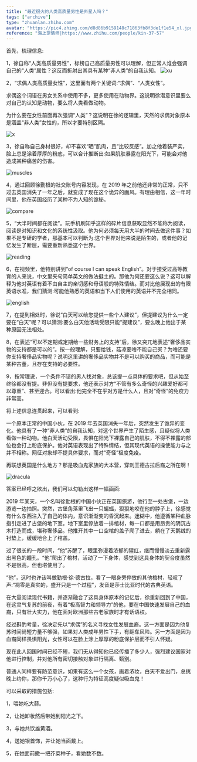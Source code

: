 ```yaml
---
title: "最近很火的人类高质量男性是外星人吗？"
tags: ["archive"]
type: "zhuanlan.zhihu.com"
avatar: "https://pic4.zhimg.com/d8d86b9159148c71863fb8f3de1f1e54_xl.jpg"
reference: "海上罡情师|https://www.zhihu.com/people/kin-37-57"
---
```


首先，梳理信息:

1，徐自称“人类高质量男性”，标榜自己高质量男性可以理解，但正常人谁会强调自己的“人类”属性？这反而折射出其具有某种“非人类”的自我认知。
![xu](/images/archive/v2-047d10a0eeef6f14f520f4a4ca9b6ad2_720w.jpg)

2，“求偶人类高质量女性”，这里面有两个关键词:“求偶”、“人类女性”。

求偶这个词语在男女关系中使用不多，更多使用在动物界。这说明徐潜意识里要么对自己的认知是动物，要么将人类看做动物。

为什么要在女性前面再次强调“人类”？这说明在徐的逻辑里，天然的求偶对象原本是涵盖“非人类”女性的，所以才要特别区隔。

![x](/images/archive/v2-437fe26c9f8b3c08daf269f31183a0ba_720w.jpg)

3，徐自称自己身材很好，却不喜欢“晒”肌肉，且“比较反感”。加之他着装严实，脸上总是涂着厚厚的粉底，可以合计推断出:如果肌肤暴露在阳光下，可能会对他造成某种痛苦的伤害。

![muscles](/images/archive/v2-8d6a59d83e10eac8519bf76caa3b0bb2_720w.jpg)

4，通过回顾徐勤根的社交账号内容发现，在 2019 年之前他还非常的正常，只不过去英国消失了一年之后，就变成了现在这个诡异的画风。有理由相信，这一年时间里，他在英国经历了某种不为人知的诡秘。

![compare](/images/archive/v2-9d581491f684fc85f5cda3d0f8f39c57_720w.jpg)

5，“大半时间都在阅读”。玩手机刷知乎这样的碎片信息获取显然不能称为阅读，阅读是对知识和文化的系统性汲取。他为何必须每天用大半的时间去做这件事？如果不是专研的学者，那基本可以判断为:这个世界对他来说是陌生的，或者他的记忆发生了断层，需要重新熟悉这个世界。

![reading](/images/archive/v2-06b6fa2805ae338ae6e9ec58aeac47f2_720w.jpg)

6，在视频里，他特别讲到“of course I can speak English”。对于接受过高等教育的人来说，中文里夹句简单英文的做法挺土的。那他为何还要这么说？这可以解释为他对英语有着不由自主的亲切感和母语般的特殊情结。而对比他展现出的有限英语水准，我们猜测:可能他熟悉的英语和当下人们使用的英语并不完全相同。

![english](/images/archive/v2-b030e9509c83407ce3d132ae9864ffef_720w.jpg)

7，在提到相处时，徐说“白天可以给您提供一些个人建议”，但提建议为什么一定要在“白天”呢？可以猜测:要么白天他活动受限只能“提建议”，要么晚上他出于某种原因无法相处。

8，在表述“可以不定期或定期给一些财务上的支持”后，徐又突兀地表述“奢侈品实物的支持都是可以的”。按一般理解，只要给钱，菇凉要啥不能自己买？为啥还要你支持奢侈品实物呢？说明这里讲的奢侈品实物并不是可以购买的商品，而可能是某种古董，且存在支持的必要性。

9，按常理说，一个条件不错的男人找对象，总该提一点具体的要求吧，但从始至终徐都没有提。非但没有提要求，他还表示对方“不管有多么奇怪的兴趣爱好都可以尊重”、甚至迎合。可以看出:他完全不在乎对方是什么人，且对“奇怪”的免疫力非常高。

将上述信息连贯起来，可以看到:

一个原本正常的中国小伙，在 2019 年去英国消失一年后，突然发生了诡异的变化。他具有了一种“非人类”的自我认知，对这个世界产生了陌生感，且疑似将人类看做一种动物。他白天活动受限，畏惧在阳光下裸露自己的肌肤，不得不裸露的部位也会打上粉底保护。他对英语表现出了特殊情结，但其现代英语的操使能力与之并不相称。网征对象却不提具体要求，而对“奇怪”极度免疫。

再联想英国是什么地方？那是吸血鬼家族的大本营，穿刺王德古拉后裔之所在啊！

![dracula](/images/archive/v2-01d8e3c60e76160fac1c684e95fe1999_720w.jpg)

答案已经呼之欲出，我们可以勾勒出这样一幅画面:

2019 年某天，一个名叫徐勤根的中国小伙正在英国旅游，他行至一处古堡，一边游览一边拍照。突然，古堡角落里飞出一只蝙蝠，狠狠地咬在他的脖子上，徐感觉有什么东西注入了自己的体内，意识渐渐变的昏沉起来。迷糊中，他遵循某种血脉指引走进了古堡的地下室。地下室里停放着一排棺材，每一口都是用昂贵的阴沉古木打造而成，堪称奢侈品。他推开其中一口空棺的盖子爬了进去，躺在了天鹅绒的衬垫上，缓缓地合上了棺盖。

过了很长的一段时间，“他”苏醒了，眼里弥漫着浓郁的猩红，继而慢慢淡去重新露出黑色的瞳孔。“他”爬出了棺材，活动了一下身体，感觉到这具身体的契合度虽然不是很高，但也堪使用了。

“他”，这时也许该叫做勤根·徐·德古拉，看了一眼身旁停放的其他棺材，轻叹了声:“凋零是真实的，盛开只是一个过程”，发音是莎士比亚时代的古典英语。

在大量阅读现代书籍，并逐渐融合了这具身体原本的记忆后，徐重新回到了中国，在这灵气复苏的前夜，有着“极高智力和领导力”的他，要在中国快速发展自己的血裔，只有壮大实力，他在面对欧洲那些古老家族时才有话语权。

经过斟酌考量，徐决定先以“求偶”的名义寻找女性发展血裔。这一方面是因为他复苏时间尚短力量不够强，如果对人类成年男性下手，有翻车风险。另一方面是因为血裔同样畏惧阳光，女性可以在脸上涂上厚厚的粉底保护层而不引人怀疑。

现在此人回国时间已经不短，我们无从得知他已经传播了多少人，强烈建议国家对他进行控制，并对他所有密切接触对象进行隔离、甄别。

普通人同样要有防范意识，如果有这么一个女孩，画着浓妆，白天不爱出门，总挑晚上约你，那你千万小心了，这种行为特征高度疑似吸血鬼！

可以采取的措施包括:

1，喂她吃大蒜。

2，让她卸妆然后带她到阳光之下。

3，与她共饮雄黄酒。

4，送她银首饰，并让她当面戴上。

5，在她面前撒一把芥菜种子，看她数不数。
